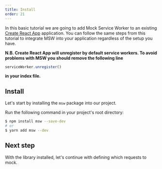 ```yaml
---
title: Install
order: 21
---
```


In this basic tutorial we are going to add Mock Service Worker to an existing [Create React App](https://create-react-app.dev) application. You can follow the same steps from this tutorial to integrate MSW into your application regardless of the setup you have.

**N.B. Create React App will unregister by default service workers. To avoid problems with MSW you should remove the following line**

```js
serviceWorker.unregister()
```

**in your index file.**

## Install

Let's start by installing the `msw` package into our project.

<Action>Run the following command in your project's root directory:</Action>

```bash
$ npm install msw --save-dev
# or
$ yarn add msw --dev
```

## Next step

With the library installed, let's continue with defining which requests to mock.


<PageLink page={MockPage} url="/docs/getting-started/mocks" />
